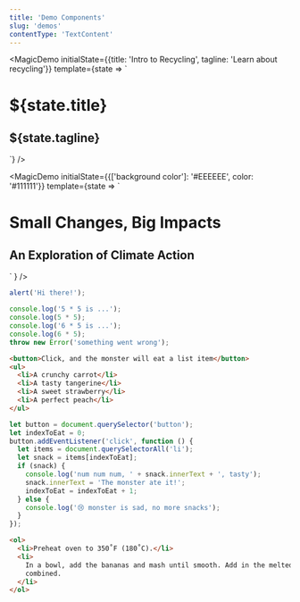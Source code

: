 ```yaml
---
title: 'Demo Components'
slug: 'demos'
contentType: 'TextContent'
---
```



<MagicDemo
  initialState={{title: 'Intro to Recycling', tagline: 'Learn about recycling'}}
  template={state => `<div>
  <h1>${state.title}</h1>
  <h2>${state.tagline}</h2>
</div>`}
/>

<MagicDemo
  initialState={{['background color']: '#EEEEEE', color: '#111111'}}
  template={state =>
    `<style>
  div {
    background-color: ${state['background color']};
  }
  h1, h2 {
    color: ${state.color};
  }
</style>
<div>
  <h1>Small Changes, Big Impacts</h1>
  <h2>An Exploration of Climate Action</h2>
</div>`
  }
/>

<JsDemo defer>

```js
alert('Hi there!');
```

</JsDemo>

<JsDemo>

```js
console.log('5 * 5 is ...');
console.log(5 * 5);
console.log('6 * 5 is ...');
console.log(6 * 5);
throw new Error('something went wrong');
```

</JsDemo>

<JsDemo defer>

```html
<button>Click, and the monster will eat a list item</button>
<ul>
  <li>A crunchy carrot</li>
  <li>A tasty tangerine</li>
  <li>A sweet strawberry</li>
  <li>A perfect peach</li>
</ul>
```

```js
let button = document.querySelector('button');
let indexToEat = 0;
button.addEventListener('click', function () {
  let items = document.querySelectorAll('li');
  let snack = items[indexToEat];
  if (snack) {
    console.log('num num num, ' + snack.innerText + ', tasty');
    snack.innerText = 'The monster ate it!';
    indexToEat = indexToEat + 1;
  } else {
    console.log('😢 monster is sad, no more snacks');
  }
});
```

</JsDemo>

<HtmlDemo>

```html
<ol>
  <li>Preheat oven to 350˚F (180˚C).</li>
  <li>
    In a bowl, add the bananas and mash until smooth. Add in the melted butter and stir until well
    combined.
  </li>
</ol>
```

</HtmlDemo>

